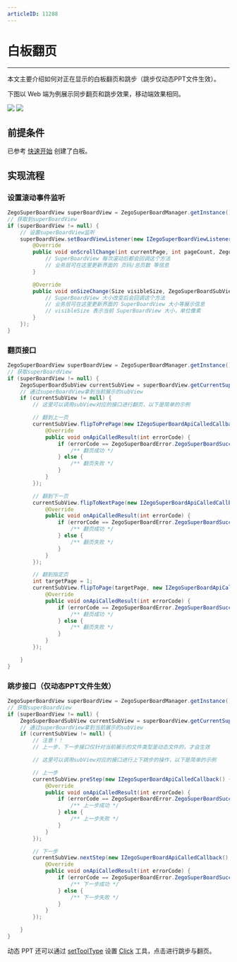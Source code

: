 ```yaml
---
articleID: 11288
---
```

# 白板翻页

- - -

本文主要介绍如何对正在显示的白板翻页和跳步（跳步仅动态PPT文件生效）。

下图以 Web 端为例展示同步翻页和跳步效果，移动端效果相同。

<Frame width="512" height="auto" caption=""><img src="https://doc-media.zego.im/sdk-doc/Pics/WhiteboardView/filppage.gif" /></Frame>

<Frame width="512" height="auto" caption=""><img src="https://doc-media.zego.im/sdk-doc/Pics/WhiteboardView/step.gif" /></Frame>

## 前提条件

已参考 [快速开始](../quick-start/create-white-board.mdx) 创建了白板。

## 实现流程

### 设置滚动事件监听
```java
ZegoSuperBoardView superBoardView = ZegoSuperBoardManager.getInstance().getSuperBoardView();
// 获取到superBoardView
if (superBoardView != null) {
    // 设置superBoardView监听
    superBoardView.setBoardViewListener(new IZegoSuperBoardViewListener() {
        @Override
        public void onScrollChange(int currentPage, int pageCount, ZegoSuperBoardSubViewModel subViewModel) {
            // SuperBoardView 每次滚动后都会回调这个方法
            // 业务层可在这里更新界面的 页码/总页数 等信息
        }

        @Override
        public void onSizeChange(Size visibleSize, ZegoSuperBoardSubViewModel subViewModel) {
            // SuperBoardView 大小改变后会回调这个方法
            // 业务层可在这里更新界面的 SuperBoardView 大小等展示信息
            // visibleSize 表示当前 SuperBoardView 大小，单位像素
        }
    });
}
```

### 翻页接口
```java
ZegoSuperBoardView superBoardView = ZegoSuperBoardManager.getInstance().getSuperBoardView();
// 获取superBoardView
if (superBoardView != null) {
    ZegoSuperBoardSubView currentSubView = superBoardView.getCurrentSuperBoardSubView();
    // 通过superBoardView拿到当前展示的subView
    if (currentSubView != null) {
        // 这里可以调用subView对应的接口进行翻页，以下是简单的示例

        // 翻到上一页
        currentSubView.flipToPrePage(new IZegoSuperBoardApiCalledCallback() {
            @Override
            public void onApiCalledResult(int errorCode) {
                if (errorCode == ZegoSuperBoardError.ZegoSuperBoardSuccess) {
                    /** 翻页成功 */
                } else {
                    /** 翻页失败 */
                }
            }
        });

        // 翻到下一页
        currentSubView.flipToNextPage(new IZegoSuperBoardApiCalledCallback() {
            @Override
            public void onApiCalledResult(int errorCode) {
                if (errorCode == ZegoSuperBoardError.ZegoSuperBoardSuccess) {
                    /** 翻页成功 */
                } else {
                    /** 翻页失败 */
                }
            }
        });

        // 翻到指定页
        int targetPage = 1;
        currentSubView.flipToPage(targetPage, new IZegoSuperBoardApiCalledCallback() {
            @Override
            public void onApiCalledResult(int errorCode) {
                if (errorCode == ZegoSuperBoardError.ZegoSuperBoardSuccess) {
                    /** 翻页成功 */
                } else {
                    /** 翻页失败 */
                }
            }
        });

    }
}
```

### 跳步接口（仅动态PPT文件生效）
```java
ZegoSuperBoardView superBoardView = ZegoSuperBoardManager.getInstance().getSuperBoardView();
// 获取superBoardView
if (superBoardView != null) {
    ZegoSuperBoardSubView currentSubView = superBoardView.getCurrentSuperBoardSubView();
    // 通过superBoardView拿到当前展示的subView
    if (currentSubView != null) {
        // 注意！！
        // 上一步、下一步接口仅针对当前展示的文件类型是动态文件的，才会生效

        // 这里可以调用subView对应的接口进行上下跳步的操作，以下是简单的示例

        // 上一步
        currentSubView.preStep(new IZegoSuperBoardApiCalledCallback() {
            @Override
            public void onApiCalledResult(int errorCode) {
                if (errorCode == ZegoSuperBoardError.ZegoSuperBoardSuccess) {
                    /** 上一步成功 */
                } else {
                    /** 上一步失败 */
                }
            }
        });

        // 下一步
        currentSubView.nextStep(new IZegoSuperBoardApiCalledCallback() {
            @Override
            public void onApiCalledResult(int errorCode) {
                if (errorCode == ZegoSuperBoardError.ZegoSuperBoardSuccess) {
                    /** 下一步成功 */
                } else {
                    /** 下一步失败 */
                }
            }
        });

    }
}
```

动态 PPT 还可以通过 [setToolType](@setToolType) 设置 [Click](@Click) 工具，点击进行跳步与翻页。
